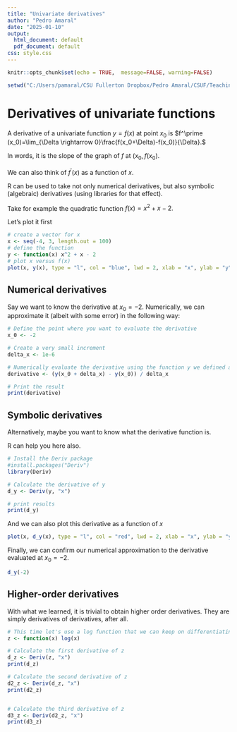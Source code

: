 ---
title: "Univariate derivatives"
author: "Pedro Amaral"
date: "2025-01-10"
output:
  html_document: default
  pdf_document: default
css: style.css
---

```{r setup, include=FALSE,}
knitr::opts_chunk$set(echo = TRUE,  message=FALSE, warning=FALSE)
```


```{r, include=FALSE}
setwd("C:/Users/pamaral/CSU Fullerton Dropbox/Pedro Amaral/CSUF/Teaching/Econ 503/Resources/R")
```


# Derivatives of univariate functions

A derivative of a univariate function $y=f(x)$ at point $x_0$ is $f^\prime (x_0)=\lim_{\Delta \rightarrow 0}\frac{f(x_0+\Delta)-f(x_0)}{\Delta}.$

In words, it is the slope of the graph of $f$ at $(x_0,f(x_0).$

We can also think of $f^\prime (x)$ as a function of $x.$

R can be used to take not only numerical derivatives, but also symbolic (algebraic) derivatives (using libraries for that effect).

Take for example the quadratic function $f(x)=x^2+x-2.$

Let's plot it first
```{r}
# create a vector for x
x <- seq(-4, 3, length.out = 100)
# define the function
y <- function(x) x^2 + x - 2
# plot x versus f(x)
plot(x, y(x), type = "l", col = "blue", lwd = 2, xlab = "x", ylab = "y", main = "f(x) = x^2 + x - 2")

```

## Numerical derivatives

Say we want to know the derivative at $x_0=-2.$ Numerically, we can approximate it (albeit with some error) in the following way:
```{r}
# Define the point where you want to evaluate the derivative
x_0 <- -2

# Create a very small increment
delta_x <- 1e-6

# Numerically evaluate the derivative using the function y we defined above 
derivative <- (y(x_0 + delta_x) - y(x_0)) / delta_x

# Print the result
print(derivative)
```
## Symbolic derivatives

Alternatively, maybe you want to know what the derivative function  is.

R can help you here also. 

```{r}
# Install the Deriv package
#install.packages("Deriv")
library(Deriv)

# Calculate the derivative of y
d_y <- Deriv(y, "x") 

# print results
print(d_y) 
```
And we can also plot this derivative as a function of $x$ 
```{r}
plot(x, d_y(x), type = "l", col = "red", lwd = 2, xlab = "x", ylab = "y", main = "f'(x) = 2x+1")

```
Finally, we can confirm our numerical approximation to the derivative evaluated at $x_0=-2.$
```{r}
d_y(-2)
```
## Higher-order derivatives

With what we learned, it is trivial to obtain higher order derivatives. They are simply derivatives of derivatives, after all.
```{r}
# This time let's use a log function that we can keep on differentiating
z <- function(x) log(x)

# Calculate the first derivative of z
d_z <- Deriv(z, "x") 
print(d_z)

# Calculate the second derivative of z
d2_z <- Deriv(d_z, "x") 
print(d2_z)


# Calculate the third derivative of z
d3_z <- Deriv(d2_z, "x") 
print(d3_z)

```




